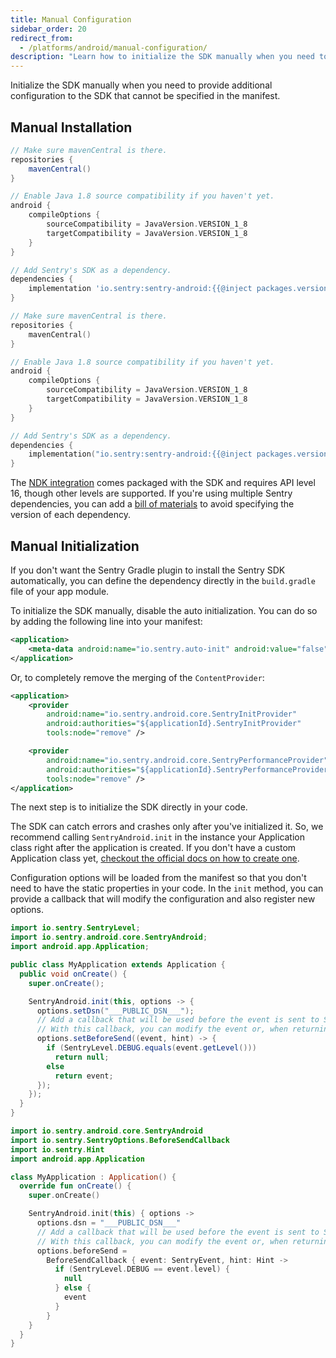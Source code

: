 ```yaml
---
title: Manual Configuration
sidebar_order: 20
redirect_from:
  - /platforms/android/manual-configuration/
description: "Learn how to initialize the SDK manually when you need to provide additional configuration."
---
```


Initialize the SDK manually when you need to provide additional configuration to the SDK that cannot be specified in the manifest.

## Manual Installation

```groovy {filename:app/build.gradle}
// Make sure mavenCentral is there.
repositories {
    mavenCentral()
}

// Enable Java 1.8 source compatibility if you haven't yet.
android {
    compileOptions {
        sourceCompatibility = JavaVersion.VERSION_1_8
        targetCompatibility = JavaVersion.VERSION_1_8
    }
}

// Add Sentry's SDK as a dependency.
dependencies {
    implementation 'io.sentry:sentry-android:{{@inject packages.version('sentry.java.android', '4.2.0') }}'
}
```

```kotlin {filename:app/build.gradle.kts}
// Make sure mavenCentral is there.
repositories {
    mavenCentral()
}

// Enable Java 1.8 source compatibility if you haven't yet.
android {
    compileOptions {
        sourceCompatibility = JavaVersion.VERSION_1_8
        targetCompatibility = JavaVersion.VERSION_1_8
    }
}

// Add Sentry's SDK as a dependency.
dependencies {
    implementation("io.sentry:sentry-android:{{@inject packages.version('sentry.java.android', '4.2.0') }}")
}
```

<Note>

The [NDK integration](/platforms/android/using-ndk/) comes packaged with the SDK and requires API level 16, though other levels are supported. If you're using multiple Sentry dependencies, you can add a [bill of materials](/platforms/android/configuration/bill-of-materials) to avoid specifying the version of each dependency.

</Note>

## Manual Initialization

If you don't want the Sentry Gradle plugin to install the Sentry SDK automatically, you can define the dependency directly in the `build.gradle` file of your app module.

To initialize the SDK manually, disable the auto initialization. You can do so by adding the following line into your manifest:

```xml {filename:AndroidManifest.xml}
<application>
    <meta-data android:name="io.sentry.auto-init" android:value="false" />
</application>
```

Or, to completely remove the merging of the `ContentProvider`:

```xml {filename:AndroidManifest.xml}
<application>
    <provider
        android:name="io.sentry.android.core.SentryInitProvider"
        android:authorities="${applicationId}.SentryInitProvider"
        tools:node="remove" />

    <provider
        android:name="io.sentry.android.core.SentryPerformanceProvider"
        android:authorities="${applicationId}.SentryPerformanceProvider"
        tools:node="remove" />
</application>
```

The next step is to initialize the SDK directly in your code.

The SDK can catch errors and crashes only after you've initialized it. So, we recommend calling `SentryAndroid.init` in the instance your Application class right after the application is created. If you don't have a custom Application class yet, [checkout the official docs on how to create one](https://developer.android.com/reference/android/app/Application).

Configuration options will be loaded from the manifest so that you don't need to have the static properties in your code. In the `init` method, you can provide a callback that will modify the configuration and also register new options.

```java
import io.sentry.SentryLevel;
import io.sentry.android.core.SentryAndroid;
import android.app.Application;

public class MyApplication extends Application {
  public void onCreate() {
    super.onCreate();

    SentryAndroid.init(this, options -> {
      options.setDsn("___PUBLIC_DSN___");
      // Add a callback that will be used before the event is sent to Sentry.
      // With this callback, you can modify the event or, when returning null, also discard the event.
      options.setBeforeSend((event, hint) -> {
        if (SentryLevel.DEBUG.equals(event.getLevel()))
          return null;
        else
          return event;
      });
    });
  }
}
```

```kotlin
import io.sentry.android.core.SentryAndroid
import io.sentry.SentryOptions.BeforeSendCallback
import io.sentry.Hint
import android.app.Application

class MyApplication : Application() {
  override fun onCreate() {
    super.onCreate()

    SentryAndroid.init(this) { options ->
      options.dsn = "___PUBLIC_DSN___"
      // Add a callback that will be used before the event is sent to Sentry.
      // With this callback, you can modify the event or, when returning null, also discard the event.
      options.beforeSend =
        BeforeSendCallback { event: SentryEvent, hint: Hint ->
          if (SentryLevel.DEBUG == event.level) {
            null
          } else {
            event
          }
        }
    }
  }
}
```
